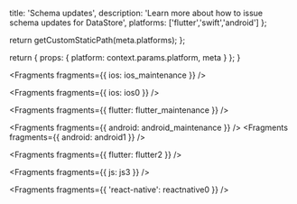                   
  title: 'Schema updates',
  description: 'Learn more about how to issue schema updates for DataStore',
  platforms: ['flutter','swift','android']
};

  return getCustomStaticPath(meta.platforms);
};

  return {
    props: {
      platform: context.params.platform,
      meta
    }
  };
}
          



<Fragments fragments={{ ios: ios_maintenance }} />


<Fragments fragments={{ ios: ios0 }} />


<Fragments fragments={{ flutter: flutter_maintenance }} />



<Fragments fragments={{ android: android_maintenance }} />
<Fragments fragments={{ android: android1 }} />


<Fragments fragments={{ flutter: flutter2 }} />


<Fragments fragments={{ js: js3 }} />


<Fragments fragments={{ 'react-native': reactnative0 }} />
